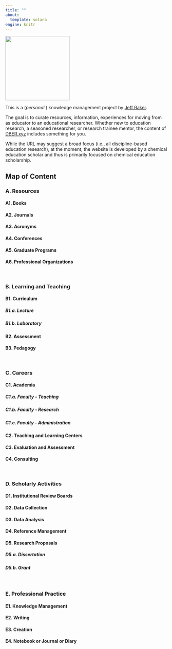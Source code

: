 ```yaml
---
title: ""
about:
  template: solana
engine: knitr
---
```


![](/assets/logo_650_x_650.png){width=200 fig-align="center"}

This is a (*personal* ) knowledge management project by [Jeff Raker](https://www.jeffraker.xyz).

The goal is to curate resources, information, experiences for moving from as educator to an educational researcher. Whether new to education research, a seasoned researcher, or research trainee mentor, the content of [DBER.xyz](https://www.dber.xyz) includes something for you.

While the URL may suggest a broad focus (i.e., all discipline-based education research), at the moment, the website is developed by a chemical education scholar and thus is primarily focused on chemical education scholarship.

## Map of Content

::: {.grid}

::: {.g-col-6}
### A. Resources

#### A1. Books

#### A2. Journals

#### A3. Acronyms

#### A4. Conferences

#### A5. Graduate Programs

#### A6. Professional Organizations

</br>

### B. Learning and Teaching

#### B1. Curriculum

##### B1.a. Lecture

##### B1.b. Laboratory

#### B2. Assessment

#### B3. Pedagogy

</br>

### C. Careers

#### C1. Academia

##### C1.a. Faculty - Teaching

##### C1.b. Faculty - Research

##### C1.c. Faculty - Administration

#### C2. Teaching and Learning Centers

#### C3. Evaluation and Assessment

#### C4. Consulting

</br>

:::


::: {.g-col-6}
### D. Scholarly Activities

#### D1. Institutional Review Boards

#### D2. Data Collection

#### D3. Data Analysis

#### D4. Reference Management

#### D5. Research Proposals

##### D5.a. Dissertation

##### D5.b. Grant

</br>

### E. Professional Practice

#### E1. Knowledge Management

#### E2. Writing

#### E3. Creation

#### E4. Notebook or Journal or Diary

</br>

:::

:::